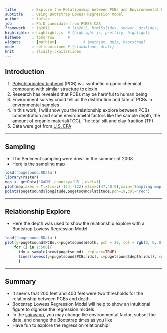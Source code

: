 ```yaml
---
title       : Explore the Relationship between PCBs and Environmental Factor
subtitle    : Using Bootstrap Lowess Regression Model
author      : Yufree
job         : Ph.D candidate from RCEES CAS
framework   : io2012        # {io2012, html5slides, shower, dzslides, ...}
highlighter : highlight.js  # {highlight.js, prettify, highlight}
hitheme     : tomorrow      # 
widgets     : [mathjax]            # {mathjax, quiz, bootstrap}
mode        : selfcontained # {standalone, draft}
knit        : slidify::knit2slides
---
```


## Introduction

1. [Polychlorinated biphenyl](en.wikipedia.org/wiki/Polychlorinated_biphenyl) (PCB) is a synthetic organic chemical compound with similar structure to dioxin
2. Research has revealed that PCBs may be harmful to human being
3. Environment survey could tell us the distribution and fate of PCBs in envronmental samples
4. In this work, I will show you the relationship explore between PCBs concentration and some environmetal factors like the sample depth, the amount of organic material(TOC), The total silt and clay fraction (TF)
5. Data were got from [U.S. EPA](http://www.epa.gov/pugetsound/bold.html)

---

## Sampling

- The Sediment sampling were down in the summer of 2008
- Here is the sampling map

```r
load('pugesound.RData')
library(raster)
map <- getData('GADM',country='US',level=1)
plot(map,axes = T,xlim=c(-124,-122),ylim=c(47,48.9),main='Sampling map')
points(pugetsound$longitude,pugetsound$latitude,pch=19,col='red')
```

---

## Relationship Explore

- Here the depth was used to show the relationship explore with a Bootstrap Lowess Regression Model

```r
load('pugesound.RData')
plot(y=pugetsound$PCBs,x=pugetsound$depth, pch = 20, col = rgb(0, 0, 0, 0.5),ylab = 'Total PCBs concertration (pg/g)', xlab = 'Depth (in feet)', main = 'relationship explore')
    for (i in 1:500){
      idx = sample(nrow(pugetsound), replace=TRUE)
      lines(lowess(y=pugetsound$PCBs[idx], x=pugetsound$depth[idx]), col = rgb(0,0, 0, 0.05), lwd = 1.5) 
      }
```

---

## Summary

- It seems that 200 feet and 400 feet were two thresholds for the relationship between PCBs and depth
- Bootstrap Lowess Regression Model will help to show an intuitional figure to dignose the regression models
- In the [shinyapp](https://yufree.shinyapps.io/PugetSound/), you may change the environmental factor, subset the data, and change the Bootstrap times as you like
- Have fun to explore the regression relationship!